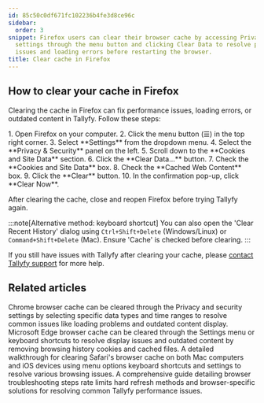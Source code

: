 ```yaml
---
id: 85c50c0df671fc102236b4fe3d8ce96c
sidebar:
  order: 3
snippet: Firefox users can clear their browser cache by accessing Privacy & Security
  settings through the menu button and clicking Clear Data to resolve performance
  issues and loading errors before restarting the browser.
title: Clear cache in Firefox
---
```



## How to clear your cache in Firefox

Clearing the cache in Firefox can fix performance issues, loading errors, or outdated content in Tallyfy. Follow these steps:

<Steps>
1. Open Firefox on your computer.
2. Click the menu button (☰) in the top right corner.
3. Select **Settings** from the dropdown menu.
4. Select the **Privacy & Security** panel on the left.
5. Scroll down to the **Cookies and Site Data** section.
6. Click the **Clear Data...** button.
7. Check the **Cookies and Site Data** box.
8. Check the **Cached Web Content** box.
9. Click the **Clear** button.
10. In the confirmation pop-up, click **Clear Now**.
</Steps>

After clearing the cache, close and reopen Firefox before trying Tallyfy again.

:::note[Alternative method: keyboard shortcut]
You can also open the 'Clear Recent History' dialog using `Ctrl+Shift+Delete` (Windows/Linux) or `Command+Shift+Delete` (Mac). Ensure 'Cache' is checked before clearing.
:::

If you still have issues with Tallyfy after clearing your cache, please [contact Tallyfy support](https://tallyfy.com/contact-us/) for more help.


## Related articles
<CardGrid>
<LinkTitleCard header="<b>Troubleshooting > Clear cache in Chrome</b>" href="/products/pro/miscellaneous/troubleshooting/clear-cache-chrome/" > Chrome browser cache can be cleared through the Privacy and security settings by selecting specific data types and time ranges to resolve common issues like loading problems and outdated content display. </LinkTitleCard>
<LinkTitleCard header="<b>Troubleshooting > Clear cache in Edge</b>" href="/products/pro/miscellaneous/troubleshooting/clear-cache-edge/" > Microsoft Edge browser cache can be cleared through the Settings menu or keyboard shortcuts to resolve display issues and outdated content by removing browsing history cookies and cached files. </LinkTitleCard>
<LinkTitleCard header="<b>Troubleshooting > Clear cache in Safari</b>" href="/products/pro/miscellaneous/troubleshooting/clear-cache-safari/" > A detailed walkthrough for clearing Safari's browser cache on both Mac computers and iOS devices using menu options keyboard shortcuts and settings to resolve various browsing issues. </LinkTitleCard>
<LinkTitleCard header="<b>Miscellaneous > Troubleshooting</b>" href="/products/pro/miscellaneous/troubleshooting/" > A comprehensive guide detailing browser troubleshooting steps rate limits hard refresh methods and browser-specific solutions for resolving common Tallyfy performance issues. </LinkTitleCard>
</CardGrid>